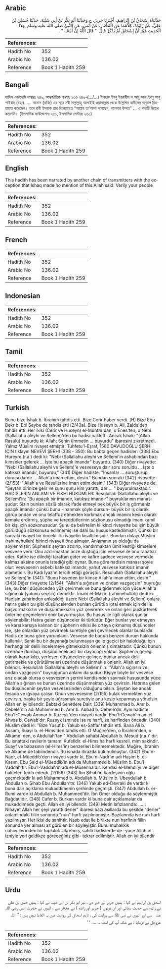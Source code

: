 ## Arabic


<div dir="rtl" lang="ar" style={{fontSize:'larger',backgroundColor:'#f8f9fa',padding:20}}>
حَدَّثَنَاهُ إِسْحَاقُ بْنُ إِبْرَاهِيمَ، أَخْبَرَنَا جَرِيرٌ، ح وَحَدَّثَنَا أَبُو بَكْرِ بْنُ أَبِي شَيْبَةَ، حَدَّثَنَا حُسَيْنُ بْنُ عَلِيٍّ، عَنْ زَائِدَةَ، كِلاَهُمَا عَنِ الْمُخْتَارِ، عَنْ أَنَسٍ، عَنِ النَّبِيِّ صلى الله عليه وسلم بِهَذَا الْحَدِيثِ غَيْرَ أَنَّ إِسْحَاقَ لَمْ يَذْكُرْ قَالَ ‏ "‏ قَالَ اللَّهُ إِنَّ أُمَّتَكَ ‏"‏ ‏.‏
</div>
<div style={{backgroundColor:'#f8f9fa',padding:20, marginBottom: 10}}><table> <thead> <tr> <th>References:</th> <th></th> </tr> </thead> <tbody><tr><td>Hadith No</td><td>352</td></tr><tr><td>Arabic No</td><td>136.02</td></tr><tr><td>Reference</td><td>Book 1 Hadith 259</td></tr></tbody></table></div>

## Bengali


<div dir="ltr" lang="bn" style={{fontSize:'larger',backgroundColor:'#f8f9fa',padding:20}}>
হাদিস একাডেমি নাম্বারঃ ২৪৯, আন্তর্জাতিক নাম্বারঃ ১৩৬ ২৪৯-(.../...) ইসহাক ইবনু ইবরাহীম ও আবূ বকর ইবনু আবূ শাইবাহ্ (রহঃ) ..... আনাস (রাযিঃ) এর সূত্রে নবী সাল্লাল্লাহু আলাইহি ওয়াসাল্লাম থেকে উল্লেখিত হাদীসের অনুরূপ রিওয়ায়াত করেছেন। তবে রাবী ইসহাক তার রিওয়ায়াতে “আল্লাহ তা'আলা বলেছেন, আপনার উম্মত" ... এ কথাটি উল্লেখ করেননি। (ইসলামিক ফাউন্ডেশনঃ ২৫১, ইসলামিক সেন্টারঃ ২৬০)
</div>
<div style={{backgroundColor:'#f8f9fa',padding:20, marginBottom: 10}}><table> <thead> <tr> <th>References:</th> <th></th> </tr> </thead> <tbody><tr><td>Hadith No</td><td>352</td></tr><tr><td>Arabic No</td><td>136.02</td></tr><tr><td>Reference</td><td>Book 1 Hadith 259</td></tr></tbody></table></div>

## English


<div dir="ltr" lang="en" style={{fontSize:'larger',backgroundColor:'#f8f9fa',padding:20}}>
This hadith has been narrated by another chain of transmitters with the exception that Ishaq made no mention of this:Allah said: Verily your people
</div>
<div style={{backgroundColor:'#f8f9fa',padding:20, marginBottom: 10}}><table> <thead> <tr> <th>References:</th> <th></th> </tr> </thead> <tbody><tr><td>Hadith No</td><td>352</td></tr><tr><td>Arabic No</td><td>136.02</td></tr><tr><td>Reference</td><td>Book 1 Hadith 259</td></tr></tbody></table></div>

## French


<div dir="ltr" lang="fr" style={{fontSize:'larger',backgroundColor:'#f8f9fa',padding:20}}>

</div>
<div style={{backgroundColor:'#f8f9fa',padding:20, marginBottom: 10}}><table> <thead> <tr> <th>References:</th> <th></th> </tr> </thead> <tbody><tr><td>Hadith No</td><td>352</td></tr><tr><td>Arabic No</td><td>136.02</td></tr><tr><td>Reference</td><td>Book 1 Hadith 259</td></tr></tbody></table></div>

## Indonesian


<div dir="ltr" lang="id" style={{fontSize:'larger',backgroundColor:'#f8f9fa',padding:20}}>

</div>
<div style={{backgroundColor:'#f8f9fa',padding:20, marginBottom: 10}}><table> <thead> <tr> <th>References:</th> <th></th> </tr> </thead> <tbody><tr><td>Hadith No</td><td>352</td></tr><tr><td>Arabic No</td><td>136.02</td></tr><tr><td>Reference</td><td>Book 1 Hadith 259</td></tr></tbody></table></div>

## Tamil


<div dir="ltr" lang="ta" style={{fontSize:'larger',backgroundColor:'#f8f9fa',padding:20}}>

</div>
<div style={{backgroundColor:'#f8f9fa',padding:20, marginBottom: 10}}><table> <thead> <tr> <th>References:</th> <th></th> </tr> </thead> <tbody><tr><td>Hadith No</td><td>352</td></tr><tr><td>Arabic No</td><td>136.02</td></tr><tr><td>Reference</td><td>Book 1 Hadith 259</td></tr></tbody></table></div>

## Turkish


<div dir="ltr" lang="tr" style={{fontSize:'larger',backgroundColor:'#f8f9fa',padding:20}}>
Bunu bize İshak b. İbrahim tahdis etti. Bize Cerir haber verdi. (H) Bize Ebu Bekr b. Ebi Şeybe de tahdis etti (2/43a). Bize Huseyn b. Ali, Zaide'den tahdis etti. Her ikisi (Cerir ve Huseyn) el-Muhtar'dan, o Enes'ten, o Nebi (Sallallahu aleyhi ve Sellem)'den bu hadisi nakletti. Ancak İshak: "(Allah Rasulü) buyurdu ki: Allah: Senin ümmetin ... buyurdu" ibaresini zikretmedi. Yalnız Müslim rivayet etmiştir; Tuhfetu'l-Eşraf, 1580 DAVUDOĞLU ŞERHİ İÇİN tıklayın NEVEVİ ŞERHİ (338 - 350): Bu babta geçen hadisler: (338) Ebu Hureyre (r.a.) dedi ki: "Nebi (Sallallahu aleyhi ve Sellemi'in ashabından bazı kimseler gelerek ... İşte bu apaçık imandır" buyurdu. (340) Diğer rivayette: "Nebi (Sallallahu aleyhi ve Sellem)'e vesveseye dair soru soruldu ... İşte o katıksız imandır, buyurdu," (341) Diğer hadiste: "İnsanlar ... soruşturup, duracaklardır ... Allah'a iman ettim, desin." Bundan sonraki (342) rivayette (2/153): ''Allah'a ve Resullerine iman ettim desin." (343) Diğer rivayette de: "Şeytan birinize gelir ve şunu şunu kim yarattı, der ... " buyurulmaktadır. HADİSLERİN ANLAMI VE FIKHİ HÜKÜMLER: Resulullah (Sallallahu aleyhi ve Sellemi'in: "Bu apaçık bir imandır, katıksız imandır" buyruklarının manası şudur: Sizin bunları sözlü olarak ifade etmeyi pek büyük bir iş görmeniz apaçık imandır çünkü bunu -inanmak şöyle dursun- büyük bir iş olarak görüp ondan ve onu telaffuz etmekten korkmak ancak imanını kesin olarak kemale erdirmiş, şüphe ve tereddütlerinin sözkonusu olmadığı imanı kamil bir kişi için sözkonusudur. Şunu da belirtelim ki ikinci rivayette bu işin büyük görüldüğü sözkonusu edilmemiş ise dahi bu husus kastedilmiştir. Çünkü bir sonraki rivayet bir önceki ilk rivayetin kısaltılmışıdır. Bundan dolayı Müslim (rahimehullah) birinci rivayeti öne almıştır. Anlamının şu olduğu da söylenmiştir: Şüphesiz şeytan azdırıp, kandırmaktan ümit kestiği kimselere vesvese verir. Onu azdırmaktan acze düştüğü için vesvese ile onu rahatsız eder. Kafire ise dilediği taraftan gider ve kafire sadece vesvese vermekle kalmaz aksine onunla istediği gibi oynar. Buna göre hadisin manası şöyle olur: Vesvesenin sebebi katıksız imandır, yahut vesvese katıksız imanın alametidir. Bu Kadı İyaz'ın tercih ettiği görüştür. Resulullah (Sallallahu aleyhi ve Sellem)'in (341): "Bunu hisseden bir kimse Allah'a iman ettim, desin." (343) Diğer rivayette (2/154): ''Allah'a sığınsın ve ondan vazgeçsin" buyruğu ise, bu batıl düşünceden yüz çevirmek ve bunu gidermek için yüce Allah'a sığınmak (yolunu seçsin) demektir. İmam el-Maziri (rahimehullah) dedi ki: Hadisin zahirinden anlaşıldığı üzere Nebi (Sallallahu aleyhi ve Sellem) onlara hatıra gelen bu gibi düşüncelerden bunları çürütüp iptal etmek için delile başvurmaksızın ve düşünmeksizin yüz çevirerek ve onları geri püskürterek önlerine geçmelerini emir buyurmuştur. Bu husus ile ilgili olarak şunlar söylenebilir: Hatıra gelen düşünceler iki türlüdür. Eğer bunlar yer etmeyen ve karşı karşıya kalınan bir şüphenin etkisi ile ortaya çıkmamış düşünceler ise, işte onlardan yüz çevirmek suretiyle geri çevrilecek olanlar bunlardır. Hadis de buna göre yorumlanır. Vesvese de bunun benzeri durum hakkında kullanılır. Sanki bu bir dayanağı bulunmayan gelip geçici bir halolduğu için herhangi bir delili incelemeye gitmeksizin önlenmiş olmaktadır. Çünkü bunun üzerinde durulup, düşünülecek asli bir dayanağı yoktur. Şüphenin gereği olarak karar kılıp, yerleşen düşüncelere gelince, bunlar ancak delil getirmekle ve çürütülmeleri üzerinde düşünmekle önlenir. Allah en iyi bilendir. Resulullah (Sallallahu aleyhi ve Sellem)'in: ''Allah'a sığınsın ve ondan vazgeçsin" buyruğunun anlamı da şudur: Kişiye böyle bir vesvese arız olacak olursa o vesvesenin şerrini kendisinden savmak hususunda yüce Allah'a sığınsın ve bunun üzerinde düşünmekten yüz çevirsin. Hatırına gelen bu düşüncenin şeytan vesvesesinden olduğunu bilsin. Şeytan ise ancak fesada ve iğvaya çalışır. Onun vesvesesine (2/155) kulak vermekten yüz çevirsin, başka bir şeyle uğraşmak suretiyle onu kesip koparmaya yönelsin. Allah en iyi bilendir. Babtaki Senetlere Dair: (339) Muhammed b. Amr b. Cebele'nin adı Muhammed b. Amr b. Abbad b. Cebele'dir. Aynı hadiste Ebu'I-Cewab Ammar b. Ruzeyk'den rivayeti vardır. Ebu'I-Cewab'ın adı el-Ahvas b. Cewab'dır. Ruzeyk isminde ise re harfi, ze harfinden öncedir. (340) Müslim dedi ki: "Bize Yusuf b. Yakub es-Saffar tahdis etti. Bana Ali b. Assam, Suayr b. el-Hims'den tahdis etti. O Muğire'den, o İbrahim'den, o Alkame' den, o Abdullah'tan." Abdullah sahabi Abdullah b. Mesud (r.a.)' dır. Bu isnattaki ravilerin tamamı Kufelidir. el-Hims ha harfi kesreli, mim sakindir. Suayf ve babasının (el-Hims'in) benzerleri bilinmemektedir. Muğire, İbrahim ve Alkame de tabiindendir. Bu isnada itirazda bulunulmuştur. (342) Ebu'n-Nadr, el-Müeddib'den rivayeti vardır ki, Ebu'n-Nadr'ın adı Haşim b. el-Kasım, Ebu Said el-Müeddib'in adı da Muhammed b. Müslim b. Ebu'I-Vaddah'tır. Ebu'I-Vaddah'ın adı el-Müsenna'dır. Kendisi el-Mehdi'yi ve diğer halifeleri tedib ederdi. (2/156) (343) İbn Şihab'ın kardeşinin oğlu geçmektedir ki adı Muhammed b. Abdullah b. Müslim b. Ubeydullah b. Abdullah b. Şihab Ebu Abdullah'tır. (346) Yakub ed-Devraki de vardır ki buna dair açıklama mukaddimenin şerhinde geçmişti. (347) Abdullah b. er-Rumi vardır ki Abdullah b. Muhammed'dir. İbn Ömer olduğu da söylenmiştir. Bağdatlıdır. (348) Cafer b. Burkan vardır ki buna dair açıklamalar da mukaddimede geçti. Allah en iyi bilendir. (349) Metin lafızlannda: .....: Nihayet Allah her şeyi yarattı derler" ibaresi bazı asıllarda bu şekilde "derler" anlamındaki fiilin sonunda "nun" harfi yazılmamıştır. Bazılannda ise nun harfi yazılmıştır. Her ikisi de sahihtir. Nasb edat ile birlikte nun harfinin fiilin sonunda yer alması az görülen bir söyleyiştir. Bunu muhakkik nahivcilerinden bir topluluk zikretmiş, sahih hadislerde de -yüce Allah'ın izniyle yeri geldikçe göreceğiniz gibi- tekrar edilmiştir. Allah en iyi bilendir
</div>
<div style={{backgroundColor:'#f8f9fa',padding:20, marginBottom: 10}}><table> <thead> <tr> <th>References:</th> <th></th> </tr> </thead> <tbody><tr><td>Hadith No</td><td>352</td></tr><tr><td>Arabic No</td><td>136.02</td></tr><tr><td>Reference</td><td>Book 1 Hadith 259</td></tr></tbody></table></div>

## Urdu


<div dir="rtl" lang="ur" style={{fontSize:'larger',backgroundColor:'#f8f9fa',padding:20}}>
اسحق بن ابراہیم نے کہا : ہمیں جریر نے خبر دی ، نیز ابو بکر بن ابی شیبہ نے کہا : ہمیں حسن بن علی نے زائدہ سے حدیث سنائی اور ان دونوں ( جریر اور زائدہ ) نے مختار سے ، انہوں نے حضرت انس ‌رضی ‌اللہ ‌عنہ ‌ ‌ سے اور انہوں نے نبی ﷺ سے روایت کی ، تاہم اسحاق کی روایت میں یہ الفاظ نہیں ہیں : ’’ اللہ عزوجل نے فرمایا : بے شک آپ کی امت ....... ‘ ‘
</div>
<div style={{backgroundColor:'#f8f9fa',padding:20, marginBottom: 10}}><table> <thead> <tr> <th>References:</th> <th></th> </tr> </thead> <tbody><tr><td>Hadith No</td><td>352</td></tr><tr><td>Arabic No</td><td>136.02</td></tr><tr><td>Reference</td><td>Book 1 Hadith 259</td></tr></tbody></table></div>